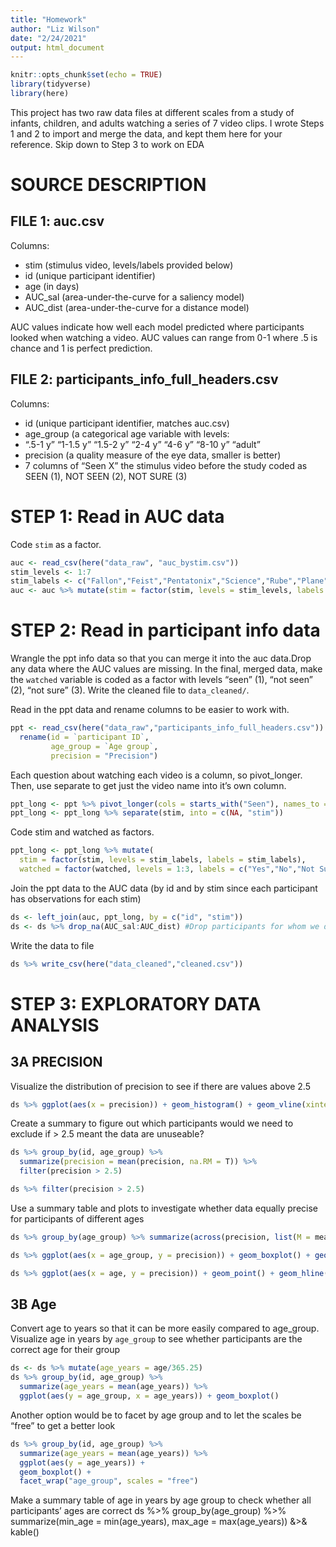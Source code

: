 ```yaml
---
title: "Homework"
author: "Liz Wilson"
date: "2/24/2021"
output: html_document
---
```


```r
knitr::opts_chunk$set(echo = TRUE)
library(tidyverse)
library(here)
```

This project has two raw data files at different scales from a study of
infants, children, and adults watching a series of 7 video clips. I wrote Steps 
1 and 2 to import and merge the data, and kept them here for your reference. 
Skip down to Step 3 to work on EDA

# SOURCE DESCRIPTION

## FILE 1: auc.csv
Columns:

* stim (stimulus video, levels/labels provided below)
* id (unique participant identifier)
* age (in days)
* AUC_sal (area-under-the-curve for a saliency model)
* AUC_dist (area-under-the-curve for a distance model)

  
AUC values indicate how well each model predicted where participants looked when watching a video.
AUC values can range from 0-1 where .5 is chance and 1 is perfect prediction.

## FILE 2: participants_info_full_headers.csv
Columns:

* id (unique participant identifier, matches auc.csv)
* age_group (a categorical age variable with levels:
* ".5-1 y" "1-1.5 y" "1.5-2 y" "2-4 y" "4-6 y" "8-10 y" "adult" 
* precision (a quality measure of the eye data, smaller is better)
* 7 columns of "Seen X" the stimulus video before the study coded as SEEN (1), NOT SEEN (2), NOT SURE (3) 


# STEP 1: Read in AUC data
Code `stim` as a factor.
```r
auc <- read_csv(here("data_raw", "auc_bystim.csv"))
stim_levels <- 1:7
stim_labels <- c("Fallon","Feist","Pentatonix","Science","Rube","Plane","Dogs")
auc <- auc %>% mutate(stim = factor(stim, levels = stim_levels, labels = stim_labels))
```

# STEP 2: Read in participant info data
Wrangle the ppt info data so that you can merge it into the auc data.Drop any data where the
AUC values are missing. In the final, merged data, make the `watched` variable is coded as a
factor with levels "seen" (1), "not seen" (2), "not sure" (3). Write the cleaned file to `data_cleaned/`. 

Read in the ppt data and rename columns to be easier to work with.

```r
ppt <- read_csv(here("data_raw","participants_info_full_headers.csv")) %>% 
  rename(id = `participant ID`,
         age_group = `Age group`,
         precision = "Precision")
```

Each question about watching each video is a column, so pivot_longer. Then, use separate to
get just the video name into it's own column.

```r
ppt_long <- ppt %>% pivot_longer(cols = starts_with("Seen"), names_to = "stim", values_to = "watched")
ppt_long <- ppt_long %>% separate(stim, into = c(NA, "stim"))
```

Code stim and watched as factors.

```r
ppt_long <- ppt_long %>% mutate(
  stim = factor(stim, levels = stim_labels, labels = stim_labels),
  watched = factor(watched, levels = 1:3, labels = c("Yes","No","Not Sure")))
```

Join the ppt data to the AUC data (by id and by stim since each participant has observations for 
each stim)

```r
ds <- left_join(auc, ppt_long, by = c("id", "stim"))
ds <- ds %>% drop_na(AUC_sal:AUC_dist) #Drop participants for whom we don't have data for the DV
```

Write the data to file

```r
ds %>% write_csv(here("data_cleaned","cleaned.csv"))
```

# STEP 3: EXPLORATORY DATA ANALYSIS
## 3A PRECISION

Visualize the distribution of precision to see if there are values above 2.5

```r
ds %>% ggplot(aes(x = precision)) + geom_histogram() + geom_vline(xintercept = 2.5)
```

Create a summary to figure out which participants would we need to exclude if > 2.5 meant the
data are unuseable? 

```r
ds %>% group_by(id, age_group) %>% 
  summarize(precision = mean(precision, na.RM = T)) %>% 
  filter(precision > 2.5)
```

```r
ds %>% filter(precision > 2.5)
```

Use a summary table and plots to investigate whether data equally precise for participants of
different ages

```r
ds %>% group_by(age_group) %>% summarize(across(precision, list(M = mean, MIN = min, MAX = max)))

ds %>% ggplot(aes(x = age_group, y = precision)) + geom_boxplot() + geom_hline(yintercept = 2.5)

ds %>% ggplot(aes(x = age, y = precision)) + geom_point() + geom_hline(yintercept = 2.5)
```

## 3B Age
Convert age to years so that it can be more easily compared to age_group. Visualize age in
years by `age_group` to see whether participants are the correct age for their group

```r
ds <- ds %>% mutate(age_years = age/365.25)
ds %>% group_by(id, age_group) %>% 
  summarize(age_years = mean(age_years)) %>% 
  ggplot(aes(y = age_group, x = age_years)) + geom_boxplot()
```

Another option would be to facet by age group and to let the scales be "free" to get a better look

```r
ds %>% group_by(id, age_group) %>% 
  summarize(age_years = mean(age_years)) %>% 
  ggplot(aes(y = age_years)) + 
  geom_boxplot() + 
  facet_wrap("age_group", scales = "free")
```

Make a summary table of age in years by age group to check whether all participants' ages are
correct ds %>% group_by(age_group) %>% summarize(min_age = min(age_years), max_age =
max(age_years)) &>& kable()
